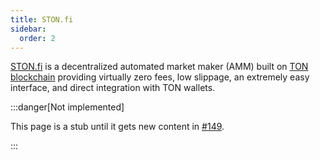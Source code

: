 ```yaml
---
title: STON.fi
sidebar:
  order: 2
---
```


[STON.fi](https://ston.fi) is a decentralized automated market maker (AMM) built on [TON blockchain](https://ton.org) providing virtually zero fees, low slippage, an extremely easy interface, and direct integration with TON wallets.

:::danger[Not implemented]

  This page is a stub until it gets new content in [#149](https://github.com/tact-lang/tact-docs/issues/149).

:::
